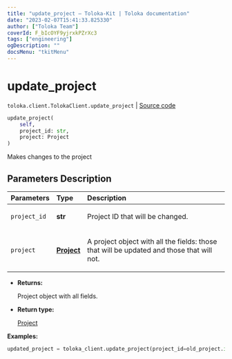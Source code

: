 ```yaml
---
title: "update_project — Toloka-Kit | Toloka documentation"
date: "2023-02-07T15:41:33.825330"
author: ["Toloka Team"]
coverId: F_bIcOYF9yjrxkPZrXc3
tags: ["engineering"]
ogDescription: ""
docsMenu: "tkitMenu"
---
```


# update_project
`toloka.client.TolokaClient.update_project` | [Source code](https://github.com/Toloka/toloka-kit/blob/v1.1.3/src/client/__init__.py#L1186)

```python
update_project(
    self,
    project_id: str,
    project: Project
)
```

Makes changes to the project

## Parameters Description

| Parameters | Type | Description |
| :----------| :----| :-----------|
`project_id`|**str**|<p>Project ID that will be changed.</p>
`project`|**[Project](/docs/toloka-kit/reference/toloka.client.project.Project)**|<p>A project object with all the fields: those that will be updated and those that will not.</p>

* **Returns:**

  Project object with all fields.

* **Return type:**

  [Project](/docs/toloka-kit/reference/toloka.client.project.Project)

**Examples:**

```python
updated_project = toloka_client.update_project(project_id=old_project.id, project=new_project_object)
```
